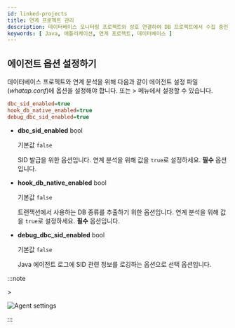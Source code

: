```yaml
---
id: linked-projects
title: 연계 프로젝트 관리
description: 데이터베이스 모니터링 프로젝트와 상호 연결하여 DB 프로젝트에서 수집 중인 모니터링 데이터를 확인할 수 있습니다.
keywords: [ Java, 애플리케이션, 연계 프로젝트, 데이터베이스 ]
---
```



<LinkprojectDesc />


<Setrole />


<Addproject />

## 에이전트 옵션 설정하기

데이터베이스 프로젝트와 연계 분석을 위해 다음과 같이 에이전트 설정 파일(*whatap.conf*)에 옵션을 설정해야 합니다. 또는 <Cmdname sid="side_management" className="uitext" /> &gt; <Cmdname sid="side_agentSetting" className="uitext" /> 메뉴에서 설정할 수 있습니다.

```ini title="whatap.conf"
dbc_sid_enabled=true
hook_db_native_enabled=true
debug_dbc_sid_enabled=true
```

* **dbc_sid_enabled** <span class='type'>bool</span> 

  기본값 `false`

  SID 발급을 위한 옵션입니다. 연계 분석을 위해 값을 `true`로 설정하세요. **필수** 옵션입니다.

* **hook_db_native_enabled** <span class='type'>bool</span> 

  기본값 `false`
  
  트랜잭션에서 사용하는 DB 종류를 추출하기 위한 옵션입니다. 연계 분석을 위해 값을 `true`로 설정하세요. **필수** 옵션입니다.

* **debug_dbc_sid_enabled** <span class='type'>bool</span> 

  기본값 `false`

  Java 에이전트 로그에 SID 관련 정보를 로깅하는 옵션으로 선택 옵션입니다. 

:::note

<Cmdname sid="side_management" className="uitext" /> &gt; <Cmdname sid="side_agentSetting" className="uitext" />

![Agent settings](/img/linked-projects-agent-settings.png)

:::


<APMtoDBLinkedProject />




<RemoveProject />